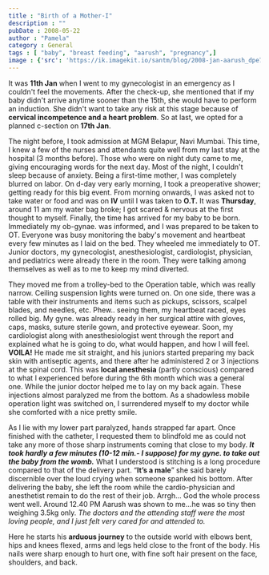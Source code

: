 ```yaml
---
title : "Birth of a Mother-I"
description : ""
pubDate : 2008-05-22
author : "Pamela"
category : General
tags : [ "baby", "breast feeding", "aarush", "pregnancy",]
image : {'src': 'https://ik.imagekit.io/santm/blog/2008-jan-aarush_dpe79DyRt.webp', 'alt': 'Aarush Day 1'}
---
```

It was **11th Jan** when I went to my gynecologist in an emergency as I couldn't feel the movements. After the check-up, she mentioned that if my baby didn't arrive anytime sooner than the 15th, she would have to perform an induction. She didn't want to take any risk at this stage because of **cervical incompetence and a heart problem**. So at last, we opted for a planned c-section on **17th Jan**.

The night before, I took admission at MGM Belapur, Navi Mumbai. This time, I knew a few of the nurses and attendants quite well from my last stay at the hospital (3 months before). Those who were on night duty came to me, giving encouraging words for the next day. Most of the night, I couldn't sleep because of anxiety. Being a first-time mother, I was completely blurred on labor. On d-day very early morning, I took a preoperative shower; getting ready for this big event. From morning onwards, I was asked not to take water or food and was on **IV** until I was taken to **O.T.** It was **Thursday**, around 11 am my water bag broke; I got scared & nervous at the first thought to myself. Finally, the time has arrived for my baby to be born. Immediately my ob-gynae. was informed, and I was prepared to be taken to OT. Everyone was busy monitoring the baby's movement and heartbeat every few minutes as I laid on the bed. They wheeled me immediately to OT. Junior doctors, my gynecologist, anesthesiologist, cardiologist, physician, and pediatrics were already there in the room. They were talking among themselves as well as to me to keep my mind diverted.

They moved me from a trolley-bed to the Operation table, which was really narrow. Ceiling suspension lights were turned on. On one side, there was a table with their instruments and items such as pickups, scissors, scalpel blades, and needles, etc. Phew.. seeing them, my heartbeat raced, eyes rolled big. My gyne. was already ready in her surgical attire with gloves, caps, masks, suture sterile gown, and protective eyewear. Soon, my cardiologist along with anesthesiologist went through the report and explained what he is going to do, what would happen, and how I will feel. **VOILA!** He made me sit straight, and his juniors started preparing my back skin with antiseptic agents, and there after he administered 2 or 3 injections at the spinal cord. This was **local anesthesia** (partly conscious) compared to what I experienced before during the 6th month which was a general one. While the junior doctor helped me to lay on my back again. These injections almost paralyzed me from the bottom. As a shadowless mobile operation light was switched on, I surrendered myself to my doctor while she comforted with a nice pretty smile.

As I lie with my lower part paralyzed, hands strapped far apart. Once finished with the catheter, I requested them to blindfold me as could not take any more of those sharp instruments coming that close to my body. ***It took hardly a few minutes (10-12 min.- I suppose) for my gyne. to take out the baby from the womb.*** What I understood is stitching is a long procedure compared to that of the delivery part. “**It’s a male**” she said barely discernible over the loud crying when someone spanked his bottom. After delivering the baby, she left the room while the cardio-physician and anesthetist remain to do the rest of their job. Arrgh... God the whole process went well. Around 12.40 PM Aarush was shown to me...he was so tiny then weighing 3.5kg only. *The doctors and the attending staff were the most loving people, and I just felt very cared for and attended to.*

Here he starts his **arduous journey** to the outside world with elbows bent, hips and knees flexed, arms and legs held close to the front of the body. His nails were sharp enough to hurt one, with fine soft hair present on the face, shoulders, and back.